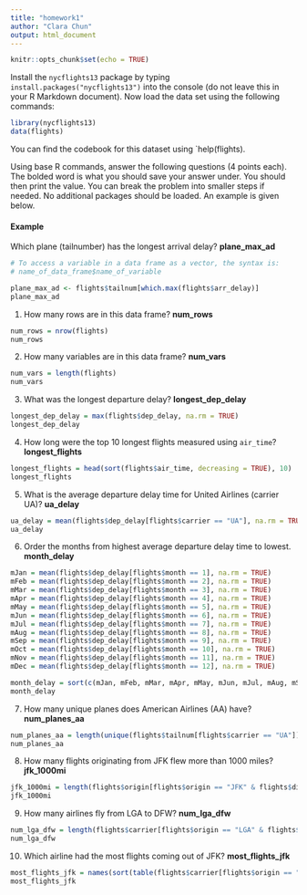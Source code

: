 ```yaml
---
title: "homework1"
author: "Clara Chun"
output: html_document
---
```


```r
knitr::opts_chunk$set(echo = TRUE)
```

Install the `nycflights13` package by typing `install.packages("nycflights13")` into the console (do not leave this in your R Markdown document).  Now load the data set using the following commands:

```r
library(nycflights13)
data(flights)
```

You can find the codebook for this dataset using `help(flights).

Using base R commands, answer the following questions (4 points each).  The bolded word is what you should save your answer under.  You should then print the value.  You can break the problem into smaller steps if needed.  No additional packages should be loaded.  An example is given below.

#### Example
Which plane (tailnumber) has the longest arrival delay? __plane_max_ad__
```r
# To access a variable in a data frame as a vector, the syntax is:
# name_of_data_frame$name_of_variable

plane_max_ad <- flights$tailnum[which.max(flights$arr_delay)]
plane_max_ad
```

1. How many rows are in this data frame? __num_rows__
```r
num_rows = nrow(flights)
num_rows
```

2. How many variables are in this data frame? __num_vars__
```r
num_vars = length(flights)
num_vars
```

3. What was the longest departure delay? __longest_dep_delay__
```r
longest_dep_delay = max(flights$dep_delay, na.rm = TRUE)
longest_dep_delay
```

4. How long were the top 10 longest flights measured using `air_time`? __longest_flights__
```r
longest_flights = head(sort(flights$air_time, decreasing = TRUE), 10)
longest_flights
```

5. What is the average departure delay time for United Airlines (carrier UA)? __ua_delay__
```r
ua_delay = mean(flights$dep_delay[flights$carrier == "UA"], na.rm = TRUE)
ua_delay
```

6. Order the months from highest average departure delay time to lowest.  __month_delay__
```r
mJan = mean(flights$dep_delay[flights$month == 1], na.rm = TRUE)
mFeb = mean(flights$dep_delay[flights$month == 2], na.rm = TRUE)
mMar = mean(flights$dep_delay[flights$month == 3], na.rm = TRUE)
mApr = mean(flights$dep_delay[flights$month == 4], na.rm = TRUE)
mMay = mean(flights$dep_delay[flights$month == 5], na.rm = TRUE)
mJun = mean(flights$dep_delay[flights$month == 6], na.rm = TRUE)
mJul = mean(flights$dep_delay[flights$month == 7], na.rm = TRUE)
mAug = mean(flights$dep_delay[flights$month == 8], na.rm = TRUE)
mSep = mean(flights$dep_delay[flights$month == 9], na.rm = TRUE)
mOct = mean(flights$dep_delay[flights$month == 10], na.rm = TRUE)
mNov = mean(flights$dep_delay[flights$month == 11], na.rm = TRUE)
mDec = mean(flights$dep_delay[flights$month == 12], na.rm = TRUE)

month_delay = sort(c(mJan, mFeb, mMar, mApr, mMay, mJun, mJul, mAug, mSep, mOct, mNov, mDec), decreasing = TRUE)
month_delay
```

7. How many unique planes does American Airlines (AA) have? __num_planes_aa__
```r
num_planes_aa = length(unique(flights$tailnum[flights$carrier == "UA"]))
num_planes_aa
```

8. How many flights originating from JFK flew more than 1000 miles? __jfk_1000mi__
```r
jfk_1000mi = length(flights$origin[flights$origin == "JFK" & flights$distance > 1000])
jfk_1000mi
```

9. How many airlines fly from LGA to DFW? __num_lga_dfw__
```r
num_lga_dfw = length(flights$carrier[flights$origin == "LGA" & flights$dest == "DFW"])
num_lga_dfw
```

10. Which airline had the most flights coming out of JFK? __most_flights_jfk__
```r
most_flights_jfk = names(sort(table(flights$carrier[flights$origin == "JFK"]), decreasing = T))[1]
most_flights_jfk
```


